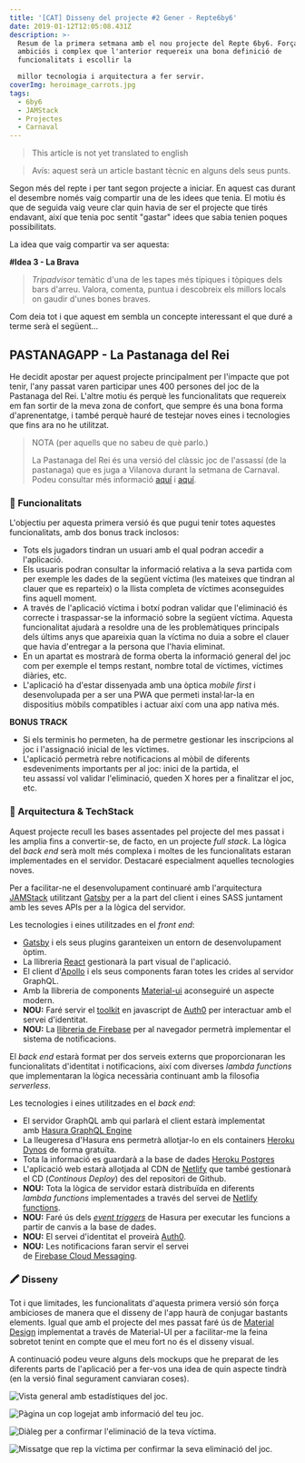```yaml
---
title: '[CAT] Disseny del projecte #2 Gener - Repte6by6'
date: 2019-01-12T12:05:08.431Z
description: >-
  Resum de la primera setmana amb el nou projecte del Repte 6by6. Força més
  ambiciós i complex que l'anterior requereix una bona definició de
  funcionalitats i escollir la

  millor tecnologia i arquitectura a fer servir.
coverImg: heroimage_carrots.jpg
tags:
  - 6by6
  - JAMStack
  - Projectes
  - Carnaval
---
```

> This article is not yet translated to english

> Avís: aquest serà un article bastant tècnic en alguns dels seus punts.

Segon més del repte i per tant segon projecte a iniciar. En aquest cas durant el desembre només vaig compartir una de les idees que tenia. El motiu és que de seguida vaig veure clar quin havia de ser el projecte que tirés endavant, així que tenia poc sentit "gastar" idees que sabia tenien poques possibilitats.

La idea que vaig compartir va ser aquesta:

**#Idea 3 - La Brava**

> _Tripadvisor_ temàtic d'una de les tapes més típiques i tòpiques dels bars d'arreu. Valora, comenta, puntua i descobreix els millors locals on gaudir d'unes bones braves.

Com deia tot i que aquest em sembla un concepte interessant el que duré a terme serà el següent...

## PASTANAGAPP - La Pastanaga del Rei

He decidit apostar per aquest projecte principalment per l'impacte que pot tenir, l'any passat varen participar unes 400 persones del joc de la Pastanaga del Rei. L'altre motiu és perquè les funcionalitats que requereix em fan sortir de la meva zona de confort, que sempre és una bona forma d'aprenentatge, i també perquè hauré de testejar noves eines i tecnologies que fins ara no he utilitzat.

> NOTA (per aquells que no sabeu de què parlo.)
>
> La Pastanaga del Rei és una versió del clàssic joc de l'assassí (de la pastanaga) que es juga a Vilanova durant la setmana de Carnaval. Podeu consultar més informació [aquí](https://www.facebook.com/La-Pastanaga-del-Rei-215137488677765/) i [aquí](http://lapastanagadelrei.blogspot.com/).

### 📝 Funcionalitats

L'objectiu per aquesta primera versió és que pugui tenir totes aquestes funcionalitats, amb dos bonus track inclosos:

* Tots els jugadors tindran un usuari amb el qual podran accedir a l'aplicació.
* Els usuaris podran consultar la informació relativa a la seva partida com per exemple les dades de la següent víctima (les mateixes que tindran al clauer que es reparteix) o la llista completa de víctimes aconseguides fins aquell moment.
* A través de l'aplicació víctima i botxí podran validar que l'eliminació és correcte i traspassar-se la informació sobre la següent víctima. Aquesta funcionalitat ajudarà a resoldre una de les problemàtiques principals dels últims anys que apareixia quan la víctima no duia a sobre el clauer que havia d'entregar a la persona que l'havia eliminat.
* En un apartat es mostrarà de forma oberta la informació general del joc com per exemple el temps restant, nombre total de víctimes, víctimes diàries, etc.
* L'aplicació ha d'estar dissenyada amb una òptica _mobile first_ i desenvolupada per a ser una PWA que permeti instal·lar-la en dispositius mòbils compatibles i actuar així com una app nativa més.

**BONUS TRACK**

* Si els terminis ho permeten, ha de permetre gestionar les inscripcions al joc i l'assignació inicial de les víctimes.
* L'aplicació permetrà rebre notificacions al mòbil de diferents esdeveniments importants per al joc: inici de la partida, el teu assassí vol validar l'eliminació, queden X hores per a finalitzar el joc, etc.

### 🧰 Arquitectura & TechStack

Aquest projecte recull les bases assentades pel projecte del mes passat i les amplia fins a convertir-se, de facto, en un projecte _full stack_.  La lògica del _back end_ serà molt més complexa i moltes de les funcionalitats estaran implementades en el servidor. Destacaré especialment aquelles tecnologies noves.

Per a facilitar-ne el desenvolupament continuaré amb l'arquitectura [JAMStack](https://jamstack.org/) utilitzant [Gatsby](https://www.gatsbyjs.com/) per a la part del client i eines SASS juntament amb les seves APIs per a la lògica del servidor.

Les tecnologies i eines utilitzades en el _front end_:

* [Gatsby](https://github.com/gatsbyjs/gatsby) i els seus plugins garanteixen un entorn de desenvolupament òptim.
* La llibreria [React](https://github.com/facebook/react/) gestionarà la part visual de l'aplicació.
* El client d'[Apollo](https://github.com/apollographql/apollo-client) i els seus components faran totes les crides al servidor GraphQL.
* Amb la llibreria de components [Material-ui](https://github.com/mui-org/material-ui) aconseguiré un aspecte modern.
* **NOU:** Faré servir el [toolkit](https://github.com/auth0/auth0.js) en javascript de [Auth0](https://auth0.com/) per interactuar amb el servei d'identitat.
* **NOU:** La [llibreria de Firebase](https://github.com/firebase/firebase-js-sdk)  per al navegador permetrà implementar el sistema de notificacions.

El _back end_ estarà format per dos serveis externs que proporcionaran les funcionalitats d'identitat i notificacions, així com diverses _lambda functions_ que implementaran la lògica necessària continuant amb la filosofia _serverless_.

Les tecnologies i eines utilitzades en el _back end_:

* El servidor GraphQL amb qui parlarà el client estarà implementat amb [Hasura GraphQL Engine](https://github.com/hasura/graphql-engine)
* La lleugeresa d'Hasura ens permetrà allotjar-lo en els containers [Heroku Dynos](https://www.heroku.com/) de forma gratuïta.
* Tota la informació es guardarà a la base de dades [Heroku Postgres](https://www.heroku.com/)
* L'aplicació web estarà allotjada al CDN de [Netlify](https://www.netlify.com/) que també gestionarà el CD (_Continous Deploy_) des del repositori de Github.
* **NOU:** Tota la lògica de servidor estarà distribuïda en diferents _lambda functions_ implementades a través del servei de [Netlify functions](https://www.netlify.com/features/functions/).
* **NOU:** Faré ús dels _[event triggers](https://hasura.io/event-triggers)_ de Hasura per executar les funcions a partir de canvis a la base de dades.
* **NOU:** El servei d'identitat el proveirà [Auth0](https://auth0.com/).
* **NOU:** Les notificacions faran servir el servei de [Firebase Cloud Messaging](https://firebase.google.com/products/cloud-messaging/).

### 🖍️ Disseny

Tot i que limitades, les funcionalitats d'aquesta primera versió són força ambicioses de manera que el disseny de l'app haurà de conjugar bastants elements. Igual que amb el projecte del mes passat faré ús de [Material Design](https://material.io/) implementat a través de Material-UI per a facilitar-me la feina sobretot tenint en compte que el meu fort no és el disseny visual.

A continuació podeu veure alguns dels mockups que he preparat de les diferents parts de l'aplicació per a fer-vos una idea de quin aspecte tindrà (en la versió final segurament canviaran coses).

![](./6by6january-generalview.png "Vista general amb estadístiques del joc.")

![](./6by6january-playerview.png "Pàgina un cop logejat amb informació del teu joc.")

![](./6by6january-validatekill.png "Diàleg per a confirmar l'eliminació de la teva víctima.")

![](./6by6january-killtoconfirm.png "Missatge que rep la víctima per confirmar la seva eliminació del joc.")
